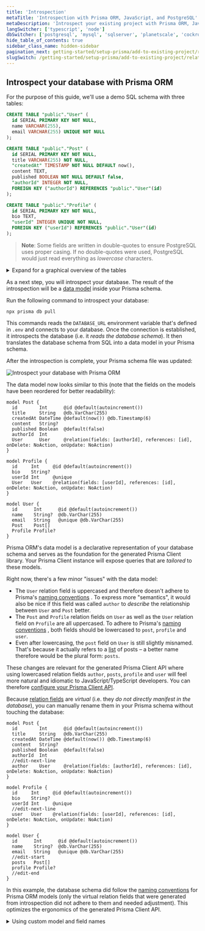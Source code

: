 ```yaml
---
title: 'Introspection'
metaTitle: 'Introspection with Prisma ORM, JavaScript, and PostgreSQL'
metaDescription: 'Introspect your existing project with Prisma ORM, JavaScript, and PostgreSQL'
langSwitcher: ['typescript', 'node']
dbSwitcher: ['postgresql', 'mysql', 'sqlserver', 'planetscale', 'cockroachdb']
hide_table_of_contents: true
sidebar_class_name: hidden-sidebar
pagination_next: getting-started/setup-prisma/add-to-existing-project/relational-databases/baseline-your-database-node-postgresql
slugSwitch: /getting-started/setup-prisma/add-to-existing-project/relational-databases/introspection-
---
```

 

## Introspect your database with Prisma ORM

For the purpose of this guide, we'll use a demo SQL schema with three tables:

```sql no-lines
CREATE TABLE "public"."User" (
  id SERIAL PRIMARY KEY NOT NULL,
  name VARCHAR(255),
  email VARCHAR(255) UNIQUE NOT NULL
);

CREATE TABLE "public"."Post" (
  id SERIAL PRIMARY KEY NOT NULL,
  title VARCHAR(255) NOT NULL,
  "createdAt" TIMESTAMP NOT NULL DEFAULT now(),
  content TEXT,
  published BOOLEAN NOT NULL DEFAULT false,
  "authorId" INTEGER NOT NULL,
  FOREIGN KEY ("authorId") REFERENCES "public"."User"(id)
);

CREATE TABLE "public"."Profile" (
  id SERIAL PRIMARY KEY NOT NULL,
  bio TEXT,
  "userId" INTEGER UNIQUE NOT NULL,
  FOREIGN KEY ("userId") REFERENCES "public"."User"(id)
);
```

> **Note**: Some fields are written in double-quotes to ensure PostgreSQL uses proper casing. If no double-quotes were used, PostgreSQL would just read everything as _lowercase_ characters.

<details>
<summary>Expand for a graphical overview of the tables</summary>

**User**

| Column name | Type           | Primary key | Foreign key | Required | Default            |
| :---------- | :------------- | :---------- | :---------- | :------- | :----------------- |
| `id`        | `SERIAL`       | **✔️**      | No          | **✔️**   | _autoincrementing_ |
| `name`      | `VARCHAR(255)` | No          | No          | No       | -                  |
| `email`     | `VARCHAR(255)` | No          | No          | **✔️**   | -                  |

**Post**

| Column name | Type           | Primary key | Foreign key | Required | Default            |
| :---------- | :------------- | :---------- | :---------- | :------- | :----------------- |
| `id`        | `SERIAL`       | **✔️**      | No          | **✔️**   | _autoincrementing_ |
| `createdAt` | `TIMESTAMP`    | No          | No          | **✔️**   | `now()`            |
| `title`     | `VARCHAR(255)` | No          | No          | **✔️**   | -                  |
| `content`   | `TEXT`         | No          | No          | No       | -                  |
| `published` | `BOOLEAN`      | No          | No          | **✔️**   | `false`            |
| `authorId`  | `INTEGER`      | No          | **✔️**      | **✔️**   | -                  |

**Profile**

| Column name | Type      | Primary key | Foreign key | Required | Default            |
| :---------- | :-------- | :---------- | :---------- | :------- | :----------------- |
| `id`        | `SERIAL`  | **✔️**      | No          | **✔️**   | _autoincrementing_ |
| `bio`       | `TEXT`    | No          | No          | No       | -                  |
| `userId`    | `INTEGER` | No          | **✔️**      | **✔️**   | -                  |

</details>

As a next step, you will introspect your database. The result of the introspection will be a [data model](/orm/prisma-schema/data-model/models) inside your Prisma schema.

Run the following command to introspect your database:

```terminal copy
npx prisma db pull
```

This commands reads the `DATABASE_URL` environment variable that's defined in `.env` and connects to your database. Once the connection is established, it introspects the database (i.e. it _reads the database schema_). It then translates the database schema from SQL into a data model in your Prisma schema.

After the introspection is complete, your Prisma schema file was updated:

![Introspect your database with Prisma ORM](/img/getting-started/prisma-db-pull-generate-schema.png)

The data model now looks similar to this (note that the fields on the models have been reordered for better readability):

```prisma file=prisma/schema.prisma showLineNumbers
model Post {
  id        Int      @id @default(autoincrement())
  title     String   @db.VarChar(255)
  createdAt DateTime @default(now()) @db.Timestamp(6)
  content   String?
  published Boolean  @default(false)
  authorId  Int
  User      User     @relation(fields: [authorId], references: [id], onDelete: NoAction, onUpdate: NoAction)
}

model Profile {
  id     Int     @id @default(autoincrement())
  bio    String?
  userId Int     @unique
  User   User    @relation(fields: [userId], references: [id], onDelete: NoAction, onUpdate: NoAction)
}

model User {
  id      Int      @id @default(autoincrement())
  name    String?  @db.VarChar(255)
  email   String   @unique @db.VarChar(255)
  Post    Post[]
  Profile Profile?
}
```

Prisma ORM's data model is a declarative representation of your database schema and serves as the foundation for the generated Prisma Client library. Your Prisma Client instance will expose queries that are _tailored_ to these models.

Right now, there's a few minor "issues" with the data model:

- The `User` relation field is uppercased and therefore doesn't adhere to Prisma's [naming conventions](/orm/reference/prisma-schema-reference#naming-conventions-1) . To express more "semantics", it would also be nice if this field was called `author` to _describe_ the relationship between `User` and `Post` better.
- The `Post` and `Profile` relation fields on `User` as well as the `User` relation field on `Profile` are all uppercased. To adhere to Prisma's [naming conventions](/orm/reference/prisma-schema-reference#naming-conventions-1) , both fields should be lowercased to `post`, `profile` and `user`.
- Even after lowercasing, the `post` field on `User` is still slightly misnamed. That's because it actually refers to a [list](/orm/prisma-schema/data-model/models#type-modifiers) of posts – a better name therefore would be the plural form: `posts`.

These changes are relevant for the generated Prisma Client API where using lowercased relation fields `author`, `posts`, `profile` and `user` will feel more natural and idiomatic to JavaScript/TypeScript developers. You can therefore [configure your Prisma Client API](/orm/prisma-client/setup-and-configuration/custom-model-and-field-names).

Because [relation fields](/orm/prisma-schema/data-model/relations#relation-fields) are _virtual_ (i.e. they _do not directly manifest in the database_), you can manually rename them in your Prisma schema without touching the database:

```prisma file=prisma/schema.prisma highlight=8,15,22,23;edit showLineNumbers
model Post {
  id        Int      @id @default(autoincrement())
  title     String   @db.VarChar(255)
  createdAt DateTime @default(now()) @db.Timestamp(6)
  content   String?
  published Boolean  @default(false)
  authorId  Int
  //edit-next-line
  author    User     @relation(fields: [authorId], references: [id], onDelete: NoAction, onUpdate: NoAction)
}

model Profile {
  id     Int     @id @default(autoincrement())
  bio    String?
  userId Int     @unique
  //edit-next-line
  user   User    @relation(fields: [userId], references: [id], onDelete: NoAction, onUpdate: NoAction)
}

model User {
  id      Int      @id @default(autoincrement())
  name    String?  @db.VarChar(255)
  email   String   @unique @db.VarChar(255)
  //edit-start
  posts   Post[]
  profile Profile?
  //edit-end
}
```

In this example, the database schema did follow the [naming conventions](/orm/reference/prisma-schema-reference#naming-conventions) for Prisma ORM models (only the virtual relation fields that were generated from introspection did not adhere to them and needed adjustment). This optimizes the ergonomics of the generated Prisma Client API.

<details>
<summary> Using custom model and field names </summary>

Sometimes though, you may want to make additional changes to the names of the columns and tables that are exposed in the Prisma Client API. A common example is to translate _snake_case_ notation which is often used in database schemas into _PascalCase_ and _camelCase_ notations which feel more natural for JavaScript/TypeScript developers.

Assume you obtained the following model from introspection that's based on _snake_case_ notation:

```prisma no-lines
model my_user {
  user_id    Int     @id @default(autoincrement())
  first_name String?
  last_name  String  @unique
}
```

If you generated a Prisma Client API for this model, it would pick up the _snake_case_ notation in its API:

```ts no-lines
const user = await prisma.my_user.create({
  data: {
    first_name: 'Alice',
    last_name: 'Smith',
  },
})
```

If you don't want to use the table and column names from your database in your Prisma Client API, you can configure them with [`@map` and `@@map`](/orm/prisma-schema/data-model/models#mapping-model-names-to-tables-or-collections):

```prisma no-lines
model MyUser {
  userId    Int     @id @default(autoincrement()) @map("user_id")
  firstName String? @map("first_name")
  lastName  String  @unique @map("last_name")

  @@map("my_user")
}
```

With this approach, you can name your model and its fields whatever you like and use the `@map` (for field names) and `@@map` (for models names) to point to the underlying tables and columns. Your Prisma Client API now looks as follows:

```ts no-lines
const user = await prisma.myUser.create({
  data: {
    firstName: 'Alice',
    lastName: 'Smith',
  },
})
```

Learn more about this on the [Configuring your Prisma Client API](/orm/prisma-client/setup-and-configuration/custom-model-and-field-names) page.

</details>
